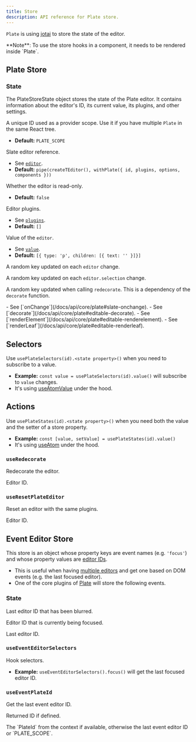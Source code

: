 ```yaml
---
title: Store
description: API reference for Plate store.
---
```


`Plate` is using [jotai](https://github.com/pmndrs/jotai) to store the state of the editor.

<Callout className="my-4">
  **Note**: To use the store hooks in a component, it needs to be rendered
  inside `Plate`.
</Callout>

## Plate Store

### State

The PlateStoreState object stores the state of the Plate editor. It contains information about the editor's ID, its current value, its plugins, and other settings.

<APIAttributes>
<APIItem name="id" type="PlateId">

A unique ID used as a provider scope. Use it if you have multiple `Plate` in the same React tree.

- **Default:** `PLATE_SCOPE`

</APIItem>

<APIItem name="editor" type="PlateEditor">

Slate editor reference.

- See [`editor`](/docs/api/core/plate#editor).
- **Default:** `pipe(createTEditor(), withPlate({ id, plugins, options, components }))`

</APIItem>

<APIItem name="readOnly" type="boolean">

Whether the editor is read-only.

- **Default:** `false`

</APIItem>

<APIItem name="plugins" type="WithPlatePlugin[]">

Editor plugins.

- See [`plugins`](/docs/api/core/plate#plugins).
- **Default:** `[]`

</APIItem>

<APIItem name="value" type="Value">

Value of the `editor`.

- See [`value`](/docs/api/core/plate#value).
- **Default:** `[{ type: 'p', children: [{ text: '' }]}]`

</APIItem>

<APIItem name="keyEditor" type="string">

A random key updated on each `editor` change.

</APIItem>

<APIItem name="keySelection" type="string">

A random key updated on each `editor.selection` change.

</APIItem>

<APIItem name="keyDecorate" type="string">

A random key updated when calling `redecorate`. This is a dependency of the `decorate` function.

</APIItem>

<APIItem name="onChange" type="object">
<APISubList>
<APISubListItem parent="onChange" name="fn" type="function">
- See [`onChange`](/docs/api/core/plate#slate-onchange).
</APISubListItem>
</APISubList>

</APIItem>

<APIItem name="decorate" type="object" >
<APISubList>
<APISubListItem parent="decorate" name="fn" type="function" >
- See [`decorate`](/docs/api/core/plate#editable-decorate).
</APISubListItem>
</APISubList>

</APIItem>

<APIItem name="renderElement" type="object" >
<APISubList>
<APISubListItem parent="renderElement" name="fn" type="function" >
- See [`renderElement`](/docs/api/core/plate#editable-renderelement).
</APISubListItem>
</APISubList>

</APIItem>

<APIItem name="renderLeaf" type="object" >
<APISubList>
<APISubListItem parent="renderLeaf" name="fn" type="function" >
- See [`renderLeaf`](/docs/api/core/plate#editable-renderleaf).
</APISubListItem>
</APISubList>

</APIItem>
</APIAttributes>

## Selectors

Use `usePlateSelectors(id).<state property>()` when you need to subscribe to a value.

- **Example:** `const value = usePlateSelectors(id).value()` will subscribe to `value` changes.
- It's using [useAtomValue](https://jotai.org/docs/utils/use-atom-value) under the hood.

## Actions

Use `usePlateStates(id).<state property>()` when you need both the value and the setter of a store property.

- **Example:** `const [value, setValue] = usePlateStates(id).value()`
- It's using [useAtom](https://jotai.org/docs/basics/primitives#use-atom) under the hood.

### `useRedecorate`

Redecorate the editor.

<APIParameters>
  <APIItem name="id" type="string" optional>
    Editor ID.
  </APIItem>
</APIParameters>

### `useResetPlateEditor`

Reset an editor with the same plugins.

<APIParameters>
  
<APIItem name="id" type="string" optional>
Editor ID.
</APIItem>

</APIParameters>

## Event Editor Store

This store is an object whose property keys are event names (e.g. `'focus'`) and whose property values are [editor IDs](Plate#id).

- This is useful when having [multiple editors](multiple-editors) and get one based on DOM events (e.g. the last focused editor).
- One of the core plugins of [Plate](Plate) will store the following events.

### State

<APIAttributes>
<APIItem name="blur" type="PlateId | null">

Last editor ID that has been blurred.

</APIItem>

<APIItem name="focus" type="PlateId | null">

Editor ID that is currently being focused.

</APIItem>

<APIItem name="last" type="PlateId | null">

Last editor ID.

</APIItem>
</APIAttributes>

### `useEventEditorSelectors`

Hook selectors.

- **Example:** `useEventEditorSelectors().focus()` will get the
  last focused editor ID.

### `useEventPlateId`

Get the last event editor ID.

<APIParameters>
<APIItem name="id" type="PlateId | null">

Returned ID if defined.

</APIItem>
</APIParameters>

<APIReturns>
  The `PlateId` from the context if available, otherwise the last event editor
  ID or `PLATE_SCOPE`.
</APIReturns>
